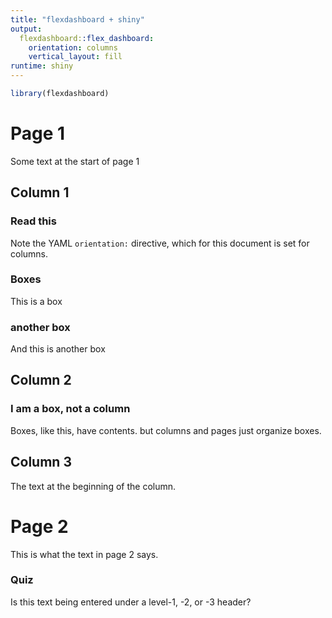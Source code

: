 ```yaml
---
title: "flexdashboard + shiny"
output: 
  flexdashboard::flex_dashboard:
    orientation: columns
    vertical_layout: fill
runtime: shiny
---
```


```r
library(flexdashboard)
```

# Page  1

Some text at the start of page 1

##  Column 1

### Read this

Note the YAML `orientation:` directive, which for this  document is set for columns.

### Boxes

This is a box

### another box

And this is another box

## Column 2

### I am a box, not a column

Boxes, like this, have contents. but columns and pages just organize boxes.

## Column 3

The text at the beginning of the column.

# Page 2

This is what the text in page 2 says.

### Quiz

Is this text being entered under a level-1, -2, or -3 header?


